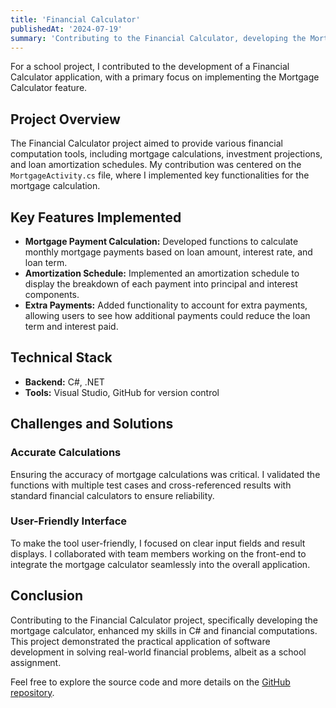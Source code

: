 ```yaml
---
title: 'Financial Calculator'
publishedAt: '2024-07-19'
summary: 'Contributing to the Financial Calculator, developing the Mortgage Calculator using C#'
---
```


For a school project, I contributed to the development of a Financial Calculator application, with a primary focus on implementing the Mortgage Calculator feature.

## Project Overview

The Financial Calculator project aimed to provide various financial computation tools, including mortgage calculations, investment projections, and loan amortization schedules. My contribution was centered on the `MortgageActivity.cs` file, where I implemented key functionalities for the mortgage calculation.

## Key Features Implemented

- **Mortgage Payment Calculation:** Developed functions to calculate monthly mortgage payments based on loan amount, interest rate, and loan term.
- **Amortization Schedule:** Implemented an amortization schedule to display the breakdown of each payment into principal and interest components.
- **Extra Payments:** Added functionality to account for extra payments, allowing users to see how additional payments could reduce the loan term and interest paid.

## Technical Stack

- **Backend:** C#, .NET
- **Tools:** Visual Studio, GitHub for version control

## Challenges and Solutions

### Accurate Calculations

Ensuring the accuracy of mortgage calculations was critical. I validated the functions with multiple test cases and cross-referenced results with standard financial calculators to ensure reliability.

### User-Friendly Interface

To make the tool user-friendly, I focused on clear input fields and result displays. I collaborated with team members working on the front-end to integrate the mortgage calculator seamlessly into the overall application.

## Conclusion

Contributing to the Financial Calculator project, specifically developing the mortgage calculator, enhanced my skills in C# and financial computations. This project demonstrated the practical application of software development in solving real-world financial problems, albeit as a school assignment.

Feel free to explore the source code and more details on the [GitHub repository](https://github.com/Phadoo/FinancialCalculator).
